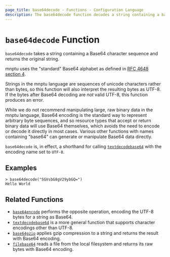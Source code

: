 ```yaml
---
page_title: base64decode - Functions - Configuration Language
description: The base64decode function decodes a string containing a base64 sequence.
---
```


# `base64decode` Function

`base64decode` takes a string containing a Base64 character sequence and
returns the original string.

mnptu uses the "standard" Base64 alphabet as defined in
[RFC 4648 section 4](https://tools.ietf.org/html/rfc4648#section-4).

Strings in the mnptu language are sequences of unicode characters rather
than bytes, so this function will also interpret the resulting bytes as
UTF-8. If the bytes after Base64 decoding are _not_ valid UTF-8, this function
produces an error.

While we do not recommend manipulating large, raw binary data in the mnptu
language, Base64 encoding is the standard way to represent arbitrary byte
sequences, and so resource types that accept or return binary data will use
Base64 themselves, which avoids the need to encode or decode it directly in
most cases. Various other functions with names containing "base64" can generate
or manipulate Base64 data directly.

`base64decode` is, in effect, a shorthand for calling
[`textdecodebase64`](/mnptu/language/functions/textdecodebase64) with the encoding name set to
`UTF-8`.

## Examples

```
> base64decode("SGVsbG8gV29ybGQ=")
Hello World
```

## Related Functions

* [`base64encode`](/mnptu/language/functions/base64encode) performs the opposite operation,
  encoding the UTF-8 bytes for a string as Base64.
* [`textdecodebase64`](/mnptu/language/functions/textdecodebase64) is a more general function that
  supports character encodings other than UTF-8.
* [`base64gzip`](/mnptu/language/functions/base64gzip) applies gzip compression to a string
  and returns the result with Base64 encoding.
* [`filebase64`](/mnptu/language/functions/filebase64) reads a file from the local filesystem
  and returns its raw bytes with Base64 encoding.
